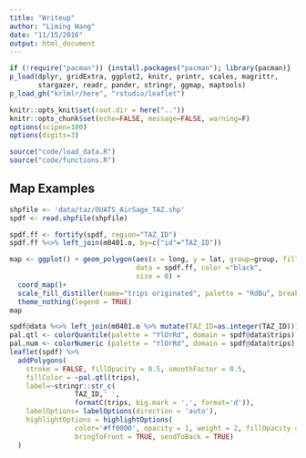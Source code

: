 ```yaml
---
title: "Writeup"
author: "Liming Wang"
date: "11/15/2016"
output: html_document
---
```


```r
if (!require("pacman")) {install.packages("pacman"); library(pacman)}
p_load(dplyr, gridExtra, ggplot2, knitr, printr, scales, magrittr, 
       stargazer, readr, pander, stringr, ggmap, maptools)
p_load_gh("krlmlr/here", "rstudio/leaflet")

knitr::opts_knit$set(root.dir = here(".."))
knitr::opts_chunk$set(echo=FALSE, message=FALSE, warning=F)
options(scipen=100)
options(digits=3)
```

```r
source("code/load_data.R")
source("code/functions.R")
```

## Map Examples

```r
shpfile <- 'data/taz/OUATS_AirSage_TAZ.shp'
spdf <- read.shpfile(shpfile)

spdf.ff <- fortify(spdf, region="TAZ_ID")
spdf.ff %<>% left_join(m0401.o, by=c("id"="TAZ_ID"))

map <- ggplot() + geom_polygon(aes(x = long, y = lat, group=group, fill=trips),
                               data = spdf.ff, color ="black", 
                               size = 0) +
  coord_map()+
  scale_fill_distiller(name="trips originated", palette = "RdBu", breaks = pretty_breaks(n = 5))+
  theme_nothing(legend = TRUE)
map
```

```r
spdf@data %<>% left_join(m0401.o %>% mutate(TAZ_ID=as.integer(TAZ_ID)))
pal.qtl <- colorQuantile(palette = "YlOrRd", domain = spdf@data$trips)
pal.num <- colorNumeric (palette = "YlOrRd", domain = spdf@data$trips)
leaflet(spdf) %>%
  addPolygons(
    stroke = FALSE, fillOpacity = 0.5, smoothFactor = 0.5,
    fillColor = ~pal.qtl(trips),
    label=~stringr::str_c(
                TAZ_ID,' ',
                formatC(trips, big.mark = ',', format='d')),
    labelOptions= labelOptions(direction = 'auto'),
    highlightOptions = highlightOptions(
                color='#ff0000', opacity = 1, weight = 2, fillOpacity = 1,
                bringToFront = TRUE, sendToBack = TRUE)
  )
```
